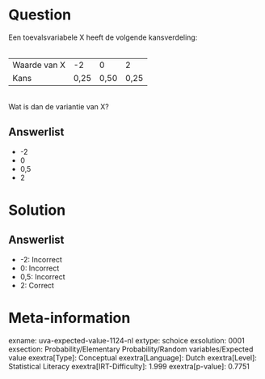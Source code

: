 Question
========

Een toevalsvariabele X heeft de volgende kansverdeling:\
\

  -------------- ------ ------ ------
  Waarde van X   -2     0      2
  Kans           0,25   0,50   0,25
  -------------- ------ ------ ------

\
Wat is dan de variantie van X?

Answerlist
----------

* -2
* 0
* 0,5
* 2

Solution
========

Answerlist
----------

* -2: Incorrect
* 0: Incorrect
* 0,5: Incorrect
* 2: Correct

Meta-information
================
exname: uva-expected-value-1124-nl
extype: schoice
exsolution: 0001
exsection: Probability/Elementary Probability/Random variables/Expected value
exextra[Type]: Conceptual
exextra[Language]: Dutch
exextra[Level]: Statistical Literacy
exextra[IRT-Difficulty]: 1.999
exextra[p-value]: 0.7751
